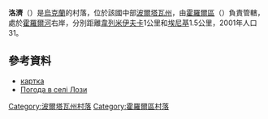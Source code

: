 {{coord|49|40|11|N|33|15|8|E|scale:100000_region:UA|display=title}}

'''洛濟'''（{{lang-uk|Лози}}）是[[烏克蘭|烏克蘭]]的村落，位於該國中部[[波爾塔瓦州|波爾塔瓦州]]，由[[霍羅爾區|霍羅爾區]]（{{lang-uk|Хорольський район}}）負責管轄，處於[[霍羅爾河|霍羅爾河]]右岸，分別距離[[韋列米伊夫卡_(謝梅尼夫卡區)|韋列米伊夫卡]]1公里和[[埃尼基|埃尼基]]1.5公里，2001年人口31。

==參考資料==
* [http://gska2.rada.gov.ua/pls/z7502/A005?rdat1=25.04.2009&rf7571=26748 картка]{{dead link|date=2018年3月 |bot=InternetArchiveBot |fix-attempted=yes }}
* [http://weather.in.ua/ua/poltavskaja/13733 Погода в селі Лози] {{Wayback|url=http://weather.in.ua/ua/poltavskaja/13733 |date=20111219203219 }}

{{DEFAULTSORT:Лози}}
[[Category:波爾塔瓦州村落|Category:波爾塔瓦州村落]]
[[Category:霍羅爾區村落|Category:霍羅爾區村落]]


{{Poltava-geo-stub}}